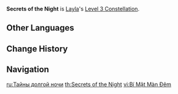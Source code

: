 {{Constellation Infobox
|image         = Constellation Secrets of the Night.png
|character     = Layla
|level         = 3
|description   = Increases the Level of [[Nights of Formal Focus]] by 3.<br />Maximum upgrade level is 15.
|utility1      = Talent Level Increase
|utility2      = Elemental Skill Level Increase
}}
'''Secrets of the Night''' is [[Layla]]'s [[Level 3 Constellation]].

==Other Languages==
{{Other Languages
|en      = Secrets of the Night
|zhs     = 长宵宣秘
|zhs_rm  = Chángxiāo Xuānmì
|zht     = 長宵宣秘
|zht_rm  = Chángxiāo Xuānmì
|zh_tl   = 
|ja      = 秘密を見せる長夜
|ja_rm   = Himitsu wo Miseru Chouya
|ja_tl   = The Long Night that Shows Secrets
|ko      = 긴 밤의 비밀
|ko_rm   = Gin Bam-ui Bimil
|ko_tl   = Secrets of the Long Night
|es      = Secretos de la noche
|es_tl   = Secrets of the Night
|fr      = Secret de la nuit
|fr_tl   = Secret of the Night
|ru      = Тайны долгой ночи
|ru_tl   = Secrets of the Long Night
|th      = Secrets of the Night
|vi      = Bí Mật Màn Đêm
|vi_tl   = Secrets of the Night
|de      = Geheimnisse der Nacht
|de_tl   = Secrets of the Night
|id      = Secrets of the Night
|pt      = Segredos da Noite
|pt_tl   = Secrets of the Night
|tr      = Gecenin Sırları
|tr_tl   = 
|it      = Segreti della notte
|it_tl   = Secrets of the Night
}}

==Change History==
{{Change History|3.2}}

==Navigation==
{{Talent Navbox|Layla}}

[[ru:Тайны долгой ночи]]
[[th:Secrets of the Night]]
[[vi:Bí Mật Màn Đêm]]